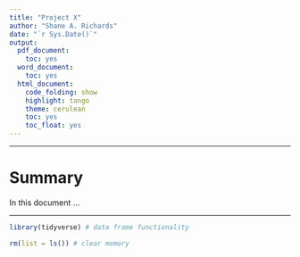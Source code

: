 ```yaml
---
title: "Project X"
author: "Shane A. Richards"
date: "`r Sys.Date()`"
output:
  pdf_document:
    toc: yes
  word_document:
    toc: yes
  html_document:
    code_folding: show
    highlight: tango
    theme: cerulean
    toc: yes
    toc_float: yes
---
```


----

# Summary

In this document ...

----


```r
library(tidyverse) # data frame functionality

rm(list = ls()) # clear memory
```
